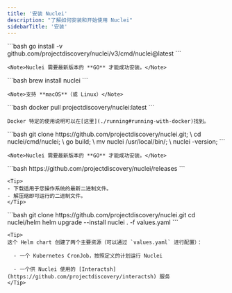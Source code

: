 ```yaml
---
title: '安装 Nuclei'
description: "了解如何安装和开始使用 Nuclei"
sidebarTitle: '安装'
---
```


<Tabs>
  <Tab title="Go">
    ```bash
    go install -v github.com/projectdiscovery/nuclei/v3/cmd/nuclei@latest
    ```

    <Note>Nuclei 需要最新版本的 **GO** 才能成功安装。</Note>

  </Tab>
  <Tab title="Brew">
    ```bash
    brew install nuclei
    ```

    <Note>支持 **macOS**（或 Linux）</Note>

  </Tab>
  <Tab title="Docker">
    ```bash
    docker pull projectdiscovery/nuclei:latest
    ```

    Docker 特定的使用说明可以在[这里](./running#running-with-docker)找到。
  </Tab>
  <Tab title="GitHub">
    ```bash
    git clone https://github.com/projectdiscovery/nuclei.git; \
    cd nuclei/cmd/nuclei; \
    go build; \
    mv nuclei /usr/local/bin/; \
    nuclei -version;
    ```

    <Note>Nuclei 需要最新版本的 **GO** 才能成功安装。</Note>

  </Tab>
  <Tab title="Binary">
    ```bash
    https://github.com/projectdiscovery/nuclei/releases
    ```

    <Tip>
    - 下载适用于您操作系统的最新二进制文件。
    - 解压缩即可运行的二进制文件。
    </Tip>

  </Tab>
  <Tab title="Helm">
    ```bash
    git clone https://github.com/projectdiscovery/nuclei.git
    cd nuclei/helm
    helm upgrade --install nuclei . -f values.yaml 
    ```

    <Tip>
    这个 Helm chart 创建了两个主要资源（可以通过 `values.yaml` 进行配置）：

      - 一个 Kubernetes CronJob，按照定义的计划运行 Nuclei

      - 一个供 Nuclei 使用的 [Interactsh](https://github.com/projectdiscovery/interactsh) 服务
    </Tip>

</Tab>
</Tabs>